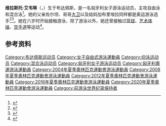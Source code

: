 {{NoteTA|G1=Aquatics}}
{{Infobox swimmer
| name           = 维拉斯托·艾韦琳
| image          = Verrasztó Evelyn úszó.jpg
| caption        = 摄于2008年
| fullname       = 
| nationality    = {{HUN}}
| strokes        = [[自由泳|自由泳]]、[[混合泳|混合泳]]
| club           = Jövő SC
| birth_date     = {{birth date and age|1989|7|17|df=yes}}
| birth_place    = {{HUN}}[[布达佩斯|布达佩斯]]
| height         = {{convert|1.73|m|ftin|abbr=on}}
| weight         = {{convert|57|kg|lb|0|abbr=on}}
| medaltemplates = 
{{MedalSport|女子[[游泳|游泳]]}}
{{MedalCountry|{{HUN}}}}
{{MedalCompetition|[[欧洲游泳锦标赛|欧洲游泳锦标赛]]}}
{{MedalGold|[[2010年欧洲游泳锦标赛|2010 布达佩斯]]|4×200米自由泳接力}}
{{MedalGold|[[2016年欧洲游泳锦标赛|2016 伦敦]]|4×200米自由泳接力}}
{{MedalSilver|[[2008年欧洲游泳锦标赛|2008 埃因霍温]]|200米个人混合泳}}
{{MedalSilver|2010 布达佩斯|200米个人混合泳}}
{{MedalSilver|[[2012年欧洲游泳锦标赛|2012 德布勒森]]|4×200米自由泳接力}}
{{MedalSilver|[[2020年欧洲游泳锦标赛|2020 布达佩斯]]|4×200米自由泳接力}}
{{MedalBronze|2012 德布勒森|200米个人混合泳}}
{{MedalBronze|[[2014年欧洲游泳锦标赛|2014 柏林]]|4×200米自由泳接力}}
{{MedalBronze|2016 伦敦|男女混合4×100米混合泳接力}}
{{MedalCompetition|[[欧洲短池游泳锦标赛|欧洲短池游泳锦标赛]]}}
{{MedalGold|2009 伊斯坦布尔|200米个人混合泳}}
{{MedalGold|2010 埃因霍温|100米个人混合泳}}
{{MedalGold|2010 埃因霍温|200米个人混合泳}}
{{MedalSilver|2008 里耶卡|100米个人混合泳}}
{{MedalSilver|2008 里耶卡|200米个人混合泳}}
{{MedalSilver|2009 伊斯坦布尔|100米个人混合泳}}
{{MedalSilver|2009 伊斯坦布尔|200米自由泳}}
{{MedalSilver|2011 什切青|200米个人混合泳}}
{{MedalSilver|2017 哥本哈根|200米个人混合泳}}
{{MedalBronze|2007 德布勒森|200米个人混合泳}}
{{MedalBronze|2010 埃因霍温|200米自由泳}}
{{MedalBronze|2011 什切青|200米自由泳}}
{{MedalCompetition|欧洲青年游泳锦标赛}}
{{MedalGold|2004 里斯本|4×200米自由泳接力}}
{{MedalGold|2005 布达佩斯|4×100米自由泳接力}}
{{MedalSilver|2005 布达佩斯|200米仰泳}}
{{MedalSilver|2005 布达佩斯|4×200米自由泳接力}}
{{MedalBronze|2004 里斯本|200米仰泳}}
}}
{{Eastern name order|匈牙利语|匈牙利人名}}
'''维拉斯托·艾韦琳'''（{{lang-hu|Verrasztó Evelyn}}，{{bd|1989年|7月17日||}}）生于布达佩斯，是一名匈牙利女子游泳运动员，主攻自由泳和混合泳<ref name=sports-reference>{{cite web|title=Evelyn Verrasztó|work=Sport Reference|url=https://www.sports-reference.com/olympics/athletes/ve/evelyn-verraszto-1.html|archive-url=https://web.archive.org/web/20200418052823/https://www.sports-reference.com/olympics/athletes/ve/evelyn-verraszto-1.html|archive-date=2020-04-18|accessdate=2014-06-28}}</ref>。她的父亲佐尔坦、哥哥[[維拉斯托·大衛|大卫]]以及姑妈加布里埃拉同样都是奥运游泳选手<ref name="Swimming News">{{cite web|last1=Craig|first1=Lord|title=Swimming News: Verrasztó Triple From Evelyn & Dávid; & Why Kiss Says Ajna Késely Not Too Young At 12|url=http://www.swimvortex.com/verraszto-triple-from-evelyn-why-kiss-says-ajna-kesely-not-too-young-at-12/|work=Swim Vortex|accessdate=2014-06-24|archiveurl=https://web.archive.org/web/20140428000751/http://www.swimvortex.com/verraszto-triple-from-evelyn-why-kiss-says-ajna-kesely-not-too-young-at-12/|archivedate=2014-04-28}}</ref><ref>{{cite web|url=https://www.fina.org/news/day-life-david-verraszto|title=Day in the Life: David Verraszto|work=[[国际游泳联合会|FINA]]|date=2018-10-05|accessdate=2020-07-28|archiveurl=https://archive.today/20200728062831/https://www.fina.org/news/day-life-david-verraszto|archivedate=2020-07-28|dead-url=no}}</ref>。她在六岁时开始接触游泳，除了游泳以外，她还曾接触过[[篮球|篮球]]、[[艺术体操|艺术体操]]、[[空手道|空手道]]等运动<ref>{{cite web|url=http://olimpia.hu/sw-verraszto-evelyn|script-title=hu:Verrasztó Evelyn|work={{lang|hu|Magyar Olimpiai Bizottság}}|accessdate=2020-07-28|archiveurl=https://web.archive.org/web/20181201131117/http://olimpia.hu/sw-verraszto-evelyn|archivedate=2018-12-01}}</ref>。

==参考资料==
{{reflist}}

{{DEFAULTSORT:Verraszto, Evelyn}}
[[Category:布达佩斯运动员|Category:布达佩斯运动员]]
[[Category:女子自由式游泳運動員|Category:女子自由式游泳運動員]]
[[Category:仰泳运动员|Category:仰泳运动员]]
[[Category:混合泳运动员|Category:混合泳运动员]]
[[Category:匈牙利女子游泳运动员|Category:匈牙利女子游泳运动员]]
[[Category:匈牙利奧運游泳運動員|Category:匈牙利奧運游泳運動員]]
[[Category:2004年夏季奧林匹克運動會游泳運動員|Category:2004年夏季奧林匹克運動會游泳運動員]]
[[Category:2008年夏季奧林匹克運動會游泳運動員|Category:2008年夏季奧林匹克運動會游泳運動員]]
[[Category:2012年夏季奧林匹克運動會游泳運動員|Category:2012年夏季奧林匹克運動會游泳運動員]]
[[Category:2016年夏季奧林匹克運動會游泳運動員|Category:2016年夏季奧林匹克運動會游泳運動員]]
[[Category:2020年夏季奧林匹克運動會游泳運動員|Category:2020年夏季奧林匹克運動會游泳運動員]]
[[Category:前游泳世界纪录保持者|Category:前游泳世界纪录保持者]]